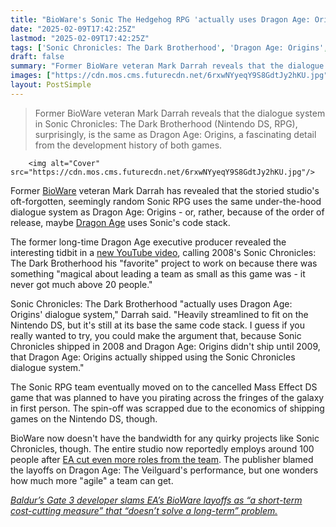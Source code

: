 ```yaml
---
title: "BioWare's Sonic The Hedgehog RPG 'actually uses Dragon Age: Origins dialogue system heavily streamlined to fit on the Nintendo DS'"
date: "2025-02-09T17:42:25Z"
lastmod: "2025-02-09T17:42:25Z"
tags: ['Sonic Chronicles: The Dark Brotherhood', 'Dragon Age: Origins', 'RPG', 'Nintendo DS', 'BioWare', 'EA']
draft: false
summary: "Former BioWare veteran Mark Darrah reveals that the dialogue system in Sonic Chronicles: The Dark Brotherhood (Nintendo DS, RPG), surprisingly, is the same as Dragon Age: Origins, a fascinating detail from the development history of both games."
images: ["https://cdn.mos.cms.futurecdn.net/6rxwNYyeqY9S8GdtJy2hKU.jpg"]
layout: PostSimple
---
```

> Former BioWare veteran Mark Darrah reveals that the dialogue system in Sonic Chronicles: The Dark Brotherhood (Nintendo DS, RPG), surprisingly, is the same as Dragon Age: Origins, a fascinating detail from the development history of both games.


        <img alt="Cover" src="https://cdn.mos.cms.futurecdn.net/6rxwNYyeqY9S8GdtJy2hKU.jpg"/>
        
Former [BioWare](https://www.gamesradar.com/tag/bioware/) veteran Mark Darrah has revealed that the storied studio's oft-forgotten, seemingly random Sonic RPG uses the same under-the-hood dialogue system as Dragon Age: Origins - or, rather, because of the order of release, maybe [Dragon Age](https://www.gamesradar.com/games/rpg/dragon-age/) uses Sonic's code stack.

The former long-time Dragon Age executive producer revealed the interesting tidbit in a [new YouTube video](https://www.youtube.com/watch?v=-k1q8IeIkTE), calling 2008's Sonic Chronicles: The Dark Brotherhood his "favorite" project to work on because there was something "magical about leading a team as small as this game was - it never got much above 20 people."

Sonic Chronicles: The Dark Brotherhood "actually uses Dragon Age: Origins' dialogue system," Darrah said. "Heavily streamlined to fit on the Nintendo DS, but it's still at its base the same code stack. I guess if you really wanted to try, you could make the argument that, because Sonic Chronicles shipped in 2008 and Dragon Age: Origins didn't ship until 2009, that Dragon Age: Origins actually shipped using the Sonic Chronicles dialogue system."

The Sonic RPG team eventually moved on to the cancelled Mass Effect DS game that was planned to have you pirating across the fringes of the galaxy in first person. The spin-off was scrapped due to the economics of shipping games on the Nintendo DS, though.

BioWare now doesn't have the bandwidth for any quirky projects like Sonic Chronicles, though. The entire studio now reportedly employs around 100 people after [EA cut even more roles from the team](https://www.gamesradar.com/games/dragon-age/as-layoffs-reportedly-hit-bioware-former-dragon-age-writer-tells-fans-not-to-worry-da-isnt-dead-because-its-yours-now/). The publisher blamed the layoffs on Dragon Age: The Veilguard's performance, but one wonders how much more "agile" a team can get.

[<em>Baldur’s Gate 3 developer slams EA’s BioWare layoffs as “a short-term cost-cutting measure” that “doesn’t solve a long-term” problem.</em>](https://www.gamesradar.com/games/dragon-age/baldurs-gate-3-dev-slams-eas-bioware-layoffs-as-a-short-term-cost-saving-measure-that-doesnt-solve-a-long-term-problem/)
        